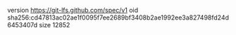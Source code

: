version https://git-lfs.github.com/spec/v1
oid sha256:cd47813ac02ae1f0095f7ee2689bf3408b2ae1992ee3a827498fd24d6453407d
size 12852
